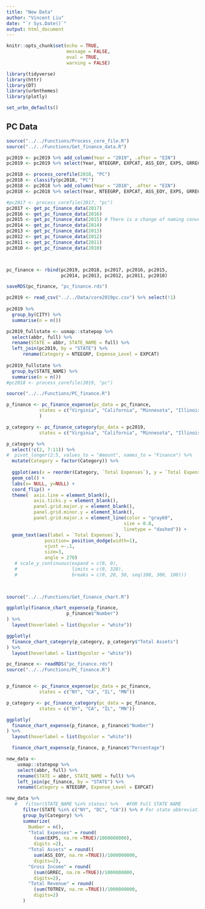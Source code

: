 ```yaml
---
title: "New Data"
author: "Vincent Liu"
date: "`r Sys.Date()`"
output: html_document
---
```


```r
knitr::opts_chunk$set(echo = TRUE,
                      message = FALSE,
                      eval = TRUE,
                      warning = FALSE)

library(tidyverse)
library(httr)
library(DT)
library(urbnthemes)
library(plotly)

set_urbn_defaults()
```


## PC Data
```r

source("../../Functions/Process_core_file.R")
source("../../Functions/Get_finance_data.R")

pc2019 <- pc2019 %>% add_column(Year = "2019", .after = "EIN")
pc2019 <- pc2019 %>% select(Year, NTEEGRP, EXPCAT, ASS_EOY, EXPS, GRREC, TOTREV, STATE, ZIP5)

pc2018 <- process_corefile(2018, "PC")
pc2018 <- classify(pc2018, "PC")
pc2018 <- pc2018 %>% add_column(Year = "2018", .after = "EIN")
pc2018 <- pc2018 %>% select(Year, NTEEGRP, EXPCAT, ASS_EOY, EXPS, GRREC, TOTREV, STATE, ZIP5)

#pc2017 <- process_corefile(2017, "pc") 
pc2017 <- get_pc_finance_data(2017)
pc2016 <- get_pc_finance_data(2016)
pc2015 <- get_pc_finance_data(2015) # There is a change of naming convention in 2005
pc2014 <- get_pc_finance_data(2014)
pc2013 <- get_pc_finance_data(2013)
pc2012 <- get_pc_finance_data(2012)
pc2011 <- get_pc_finance_data(2011)
pc2010 <- get_pc_finance_data(2010)



pc_finance <- rbind(pc2019, pc2018, pc2017, pc2016, pc2015, 
                    pc2014, pc2013, pc2012, pc2011, pc2010)

saveRDS(pc_finance, "pc_finance.rds")

```


```r
pc2019 <- read_csv("../../Data/core2019pc.csv") %>% select(!1)
  
pc2019 %>% 
  group_by(CITY) %>%
  summarise(n = n())

pc2019_fullstate <- usmap::statepop %>%
  select(abbr, full) %>%
  rename(STATE = abbr, STATE_NAME = full) %>%
  left_join(pc2019, by = "STATE") %>%
      rename(Category = NTEEGRP, Expense_Level = EXPCAT)
  
pc2019_fullstate %>%
  group_by(STATE_NAME) %>%
  summarise(n = n())
#pc2018 <- process_corefile(2019, "pc")
```

```r
source("../../Functions/PC_finance.R")

p_finance <- pc_finance_expense(pc_data = pc_finance, 
            states = c("Virginia", "California", "Minnesota", "Illinois", "District of Columbia"), c(2018)
            )

p_category <- pc_finance_category(pc_data = pc2019, 
            states = c("Virginia", "California", "Minnesota", "Illinois", "District of Columbia"))


```


```r
p_category %>%
  select(!c(2, 7:11)) %>%
#  pivot_longer(2:5, values_to = "Amount", names_to = "Finance") %>%
  mutate(Category = factor(Category)) %>%
  
  ggplot(aes(x = reorder(Category, `Total Expenses`), y = `Total Expenses`)) +
  geom_col() +
  labs(x= NULL, y=NULL) +
  coord_flip() +
  theme(  axis.line = element_blank(),
          axis.ticks.y = element_blank(),
          panel.grid.major.y = element_blank(),
          panel.grid.minor.y = element_blank(),
          panel.grid.major.x = element_line(color = "gray60", 
                                           size = 0.8, 
                                           linetype = "dashed")) +
  geom_text(aes(label = `Total Expenses`),
              position= position_dodge(width=1), 
              vjust =-.1, 
              size=3, 
              angle = 270)
   # scale_y_continuous(expand = c(0, 0), 
   #                    limits = c(0, 320), 
   #                    breaks = c(0, 20, 50, seq(100, 300, 100)))

  
```

```r
source("../../Functions/Get_finance_chart.R")

ggplotly(finance_chart_expense(p_finance, 
                      p_finance$"Number")
) %>% 
  layout(hoverlabel = list(bgcolor = "white"))

ggplotly(
  finance_chart_category(p_category, p_category$"Total Assets")
) %>% 
  layout(hoverlabel = list(bgcolor = "white"))
```


```r
pc_finance <- readRDS("pc_finance.rds")
source("../../Functions/PC_finance.R")


p_finance <- pc_finance_expense(pc_data = pc_finance, 
            states = c("NY", "CA", "IL", "MN"))

p_category <- pc_finance_category(pc_data = pc_finance, 
            states = c("NY", "CA", "IL", "MN"))

ggplotly(
  finance_chart_expense(p_finance, p_finance$"Number")
) %>% 
  layout(hoverlabel = list(bgcolor = "white"))
```

```r
  finance_chart_expense(p_finance, p_finance$"Percentage")

```


```r
new_data <- 
    usmap::statepop %>% 
    select(abbr, full) %>%
    rename(STATE = abbr, STATE_NAME = full) %>%
    left_join(pc_finance, by = "STATE") %>%
    rename(Category = NTEEGRP, Expense_Level = EXPCAT)

new_data %>%
   #   filter(STATE_NAME %in% states) %>%   #FOR Full STATE NAME
      filter(STATE %in% c("NY", "DC", "CA")) %>% # For state abbreviations
      group_by(Category) %>%
      summarize( 
        Number = n(),
        "Total Expenses" = round(
          (sum(EXPS, na.rm =TRUE)/1000000000), 
          digits =2),
        "Total Assets" = round((
          sum(ASS_EOY, na.rm =TRUE))/1000000000, 
          digits=2),
        "Gross Income" = round(
          (sum(GRREC, na.rm =TRUE))/1000000000, 
          digits=2),
        "Total Revenue" = round(
          (sum(TOTREV, na.rm =TRUE))/1000000000, 
          digits=2)
      ) 
```





